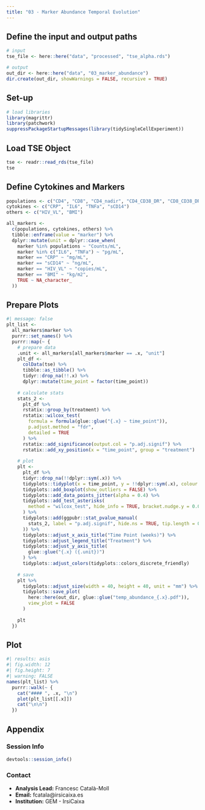 ```yaml
---
title: "03 - Marker Abundance Temporal Evolution"
---
```


## Define the input and output paths

```r
# input
tse_file <- here::here("data", "processed", "tse_alpha.rds")

# output
out_dir <- here::here("data", "03_marker_abundance")
dir.create(out_dir, showWarnings = FALSE, recursive = TRUE)
```

## Set-up

```r
# load libraries
library(magrittr)
library(patchwork)
suppressPackageStartupMessages(library(tidySingleCellExperiment))
```

## Load TSE Object

```r
tse <- readr::read_rds(tse_file)
tse
```

## Define Cytokines and Markers

```r
populations <- c("CD4", "CD8", "CD4_nadir", "CD4_CD38_DR", "CD8_CD38_DR")
cytokines <- c("CRP", "IL6", "TNFa", "sCD14")
others <- c("HIV_VL", "BMI")

all_markers <- 
  c(populations, cytokines, others) %>% 
  tibble::enframe(value = "marker") %>% 
  dplyr::mutate(unit = dplyr::case_when(
    marker %in% populations ~ "Counts/mL", 
    marker %in% c("IL6", "TNFa") ~ "pg/mL", 
    marker == "CRP" ~ "mg/mL", 
    marker == "sCD14" ~ "ng/mL", 
    marker == "HIV_VL" ~ "copies/mL",
    marker == "BMI" ~ "kg/m2",
    TRUE ~ NA_character_
  ))
```

## Prepare Plots

```r
#| message: false
plt_list <- 
  all_markers$marker %>% 
  purrr::set_names() %>% 
  purrr::map(~ {
    # prepare data
    .unit <- all_markers[all_markers$marker == .x, "unit"]
    plt_df <- 
      colData(tse) %>% 
      tibble::as_tibble() %>% 
      tidyr::drop_na(!!.x) %>% 
      dplyr::mutate(time_point = factor(time_point))
     
    # calculate stats
    stats_2 <-
      plt_df %>%
      rstatix::group_by(treatment) %>%
      rstatix::wilcox_test(
        formula = formula(glue::glue("{.x} ~ time_point")),
        p.adjust.method = "fdr", 
        detailed = TRUE
      ) %>%
      rstatix::add_significance(output.col = "p.adj.signif") %>%
      rstatix::add_xy_position(x = "time_point", group = "treatment")
      
    # plot
    plt <- 
      plt_df %>% 
      tidyr::drop_na(!!dplyr::sym(.x)) %>% 
      tidyplots::tidyplot(x = time_point, y = !!dplyr::sym(.x), colour = treatment) %>% 
      tidyplots::add_boxplot(show_outliers = FALSE) %>%
      tidyplots::add_data_points_jitter(alpha = 0.4) %>%
      tidyplots::add_test_asterisks(
        method = "wilcox_test", hide_info = TRUE, bracket.nudge.y = 0.05, tip.length = 0.01
      ) %>%
      tidyplots::add(ggpubr::stat_pvalue_manual(
        stats_2, label = "p.adj.signif", hide.ns = TRUE, tip.length = 0.01,
      )) %>% 
      tidyplots::adjust_x_axis_title("Time Point (weeks)") %>%
      tidyplots::adjust_legend_title("Treatment") %>%
      tidyplots::adjust_y_axis_title(
        glue::glue("{.x} ({.unit})")
      ) %>% 
      tidyplots::adjust_colors(tidyplots::colors_discrete_friendly) 
      
    # save
    plt %>%
      tidyplots::adjust_size(width = 40, height = 40, unit = "mm") %>%
      tidyplots::save_plot(
        here::here(out_dir, glue::glue("temp_abundance_{.x}.pdf")),
        view_plot = FALSE
      )
    
    plt
  })
```

## Plot 

::: {.panel-tabset}

```r
#| results: asis
#| fig.width: 12
#| fig.height: 7
#| warning: FALSE
names(plt_list) %>% 
  purrr::walk(~ {
    cat("#### ", .x, "\n")
    plot(plt_list[[.x]])
    cat("\n\n")
  })
```

:::

## Appendix

### Session Info

```r
devtools::session_info()
```

### Contact

- **Analysis Lead:** Francesc Català-Moll
- **Email:** fcatala@irsicaixa.es
- **Institution:** GEM - IrsiCaixa
